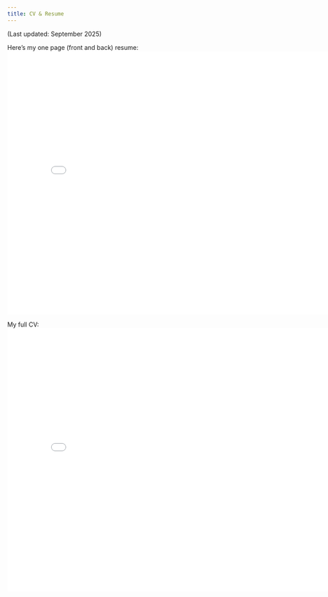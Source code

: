 ```yaml
---
title: CV & Resume
---
```

(Last updated: September 2025)

Here's my one page (front and back) resume:
<embed src="../files/RESUME_EvannsMoralesCuadrado_NOPERSONALINFO.pdf" type="application/pdf" width=800 height=600/>


My full CV:
<embed src="../files/CV_EvannsMoralesCuadrado_NOPERSONALINFO.pdf" type="application/pdf" width=800 height=600/>

